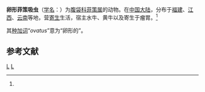 {{Speciesbox
| genus = Fischoederius
| species = ovatus
| authority = (Wang, 1977)<ref name='id10007'>{{cite web| url =http://www.bioinfo.cn/db05/BjdwSpecies.php?action=view&id=10007| title =卵形菲策吸虫| work =《中国动物物种编目数据库》| publisher =中国科学院微生物研究所| author =中国科学院动物研究所| accessdate =2009-04-16| deadurl =yes| archiveurl =https://web.archive.org/web/20160305023427/http://www.bioinfo.cn/db05/BjdwSpecies.php?action=view&id=10007| archivedate =2016-03-05}}</ref>
}}

'''卵形菲策吸虫'''（[[学名|学名]]：{{lang|la|''Fischoederius ovatus''}}）为[[腹袋科|腹袋科]][[菲策属|菲策属]]的动物。在[[中国大陆|中国大陆]]，分布于[[福建|福建]]、[[江西|江西]]、[[云南|云南]]等地，营[[寄生|寄生]]生活，宿主水牛、黄牛以及寄生于瘤胃。<ref name='id10007'/>

其[[种加词|种加词]]“''ovatus''”意为“卵形的”。

== 参考文献 ==
{{reflist}}

{{Taxonbar}}

[[Category:菲策属|L]]
[[Category:1977年描述的动物|L]]


{{吸虫小作品}}